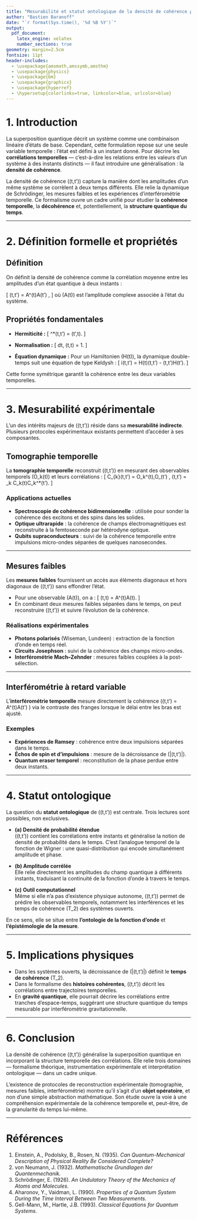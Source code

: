 ```yaml
---
title: "Mesurabilité et statut ontologique de la densité de cohérence ρ(t,t′)"
author: "Bastien Baranoff"
date: "`r format(Sys.time(), '%d %B %Y')`"
output:
  pdf_document:
    latex_engine: xelatex
    number_sections: true
geometry: margin=2.5cm
fontsize: 11pt
header-includes:
  - \usepackage{amsmath,amssymb,amsthm}
  - \usepackage{physics}
  - \usepackage{bm}
  - \usepackage{graphicx}
  - \usepackage{hyperref}
  - \hypersetup{colorlinks=true, linkcolor=blue, urlcolor=blue}
---
```


# 1. Introduction

La superposition quantique décrit un système comme une combinaison linéaire d’états de base.
Cependant, cette formulation repose sur une seule variable temporelle : l’état est défini à un instant donné.
Pour décrire les **corrélations temporelles** — c’est-à-dire les relations entre les valeurs d’un système à des instants distincts — il faut introduire une généralisation : la **densité de cohérence**.

La densité de cohérence \(\rho(t,t')\) capture la manière dont les amplitudes d’un même système se corrèlent à deux temps différents.
Elle relie la dynamique de Schrödinger, les mesures faibles et les expériences d’interférométrie temporelle.
Ce formalisme ouvre un cadre unifié pour étudier la **cohérence temporelle**, la **décohérence** et, potentiellement, la **structure quantique du temps**.

---

# 2. Définition formelle et propriétés

## Définition

On définit la densité de cohérence comme la corrélation moyenne entre les amplitudes d’un état quantique à deux instants :

\[
\rho(t,t') = \langle A^\dagger(t)A(t') \rangle,
\]
où \(A(t)\) est l’amplitude complexe associée à l’état du système.

## Propriétés fondamentales

- **Hermiticité :**
  \[
  \rho^*(t,t') = \rho(t',t).
  \]

- **Normalisation :**
  \[
  \int dt\, \rho(t,t) = 1.
  \]

- **Équation dynamique :**
  Pour un Hamiltonien \(H(t)\), la dynamique double-temps suit une équation de type Keldysh :
  \[
  i\hbar\frac{\partial}{\partial t}\rho(t,t') = H(t)\rho(t,t') - \rho(t,t')H(t').
  \]

Cette forme symétrique garantit la cohérence entre les deux variables temporelles.

---

# 3. Mesurabilité expérimentale

L’un des intérêts majeurs de \(\rho(t,t')\) réside dans sa **mesurabilité indirecte**.
Plusieurs protocoles expérimentaux existants permettent d’accéder à ses composantes.

## Tomographie temporelle

La **tomographie temporelle** reconstruit \(\rho(t,t')\) en mesurant des observables temporels \(O_k(t)\) et leurs corrélations :
\[
C_{k\ell}(t,t') = \langle O_k^\dagger(t)\,O_\ell(t') \rangle,
\qquad
\rho(t,t') = \sum_k C_k(t)C_k^*(t').
\]

### Applications actuelles

- **Spectroscopie de cohérence bidimensionnelle** : utilisée pour sonder la cohérence des excitons et des spins dans les solides.
- **Optique ultrarapide** : la cohérence de champs électromagnétiques est reconstruite à la femtoseconde par hétérodyne optique.
- **Qubits supraconducteurs** : suivi de la cohérence temporelle entre impulsions micro-ondes séparées de quelques nanosecondes.

---

## Mesures faibles

Les **mesures faibles** fournissent un accès aux éléments diagonaux et hors diagonaux de \(\rho(t,t')\) sans effondrer l’état.

- Pour une observable \(A(t)\), on a :
  \[
  \rho(t,t) = \langle A^\dagger(t)A(t)\rangle.
  \]
- En combinant deux mesures faibles séparées dans le temps, on peut reconstruire \(\rho(t,t')\) et suivre l’évolution de la cohérence.

### Réalisations expérimentales

- **Photons polarisés** (Wiseman, Lundeen) : extraction de la fonction d’onde en temps réel.  
- **Circuits Josephson** : suivi de la cohérence des champs micro-ondes.  
- **Interférométrie Mach–Zehnder** : mesures faibles couplées à la post-sélection.

---

## Interférométrie à retard variable

L’**interférométrie temporelle** mesure directement la cohérence \(\rho(t,t') = \langle A^\dagger(t)A(t') \rangle\)
via le contraste des franges lorsque le délai entre les bras est ajusté.

### Exemples

- **Expériences de Ramsey** : cohérence entre deux impulsions séparées dans le temps.  
- **Échos de spin et d’impulsions** : mesure de la décroissance de \(|\rho(t,t')|\).  
- **Quantum eraser temporel** : reconstitution de la phase perdue entre deux instants.

---

# 4. Statut ontologique

La question du **statut ontologique** de \(\rho(t,t')\) est centrale.
Trois lectures sont possibles, non exclusives.

- **(a) Densité de probabilité étendue**  
  \(\rho(t,t')\) contient les corrélations entre instants et généralise la notion de densité de probabilité dans le temps.
  C’est l’analogue temporel de la fonction de Wigner : une quasi-distribution qui encode simultanément amplitude et phase.

- **(b) Amplitude corrélée**  
  Elle relie directement les amplitudes du champ quantique à différents instants,
  traduisant la continuité de la fonction d’onde à travers le temps.

- **(c) Outil computationnel**  
  Même si elle n’a pas d’existence physique autonome, \(\rho(t,t')\) permet de prédire les observables temporels,
  notamment les interférences et les temps de cohérence \(T_2\) des systèmes ouverts.

En ce sens, elle se situe entre **l’ontologie de la fonction d’onde** et **l’épistémologie de la mesure**.

---

# 5. Implications physiques

- Dans les systèmes ouverts, la décroissance de \(|\rho(t,t')|\) définit le **temps de cohérence** \(T_2\).  
- Dans le formalisme des **histoires cohérentes**, \(\rho(t,t')\) décrit les corrélations entre trajectoires temporelles.  
- En **gravité quantique**, elle pourrait décrire les corrélations entre tranches d’espace-temps, suggérant une structure quantique du temps mesurable par interférométrie gravitationnelle.

---

# 6. Conclusion

La densité de cohérence \(\rho(t,t')\) généralise la superposition quantique en incorporant la structure temporelle des corrélations.
Elle relie trois domaines — formalisme théorique, instrumentation expérimentale et interprétation ontologique — dans un cadre unique.

L’existence de protocoles de reconstruction expérimentale (tomographie, mesures faibles, interférométrie) montre qu’il s’agit d’un **objet opératoire**, et non d’une simple abstraction mathématique.
Son étude ouvre la voie à une compréhension expérimentale de la cohérence temporelle et, peut-être, de la granularité du temps lui-même.

---

# Références

1. Einstein, A., Podolsky, B., Rosen, N. (1935). *Can Quantum-Mechanical Description of Physical Reality Be Considered Complete?*  
2. von Neumann, J. (1932). *Mathematische Grundlagen der Quantenmechanik.*  
3. Schrödinger, E. (1926). *An Undulatory Theory of the Mechanics of Atoms and Molecules.*  
4. Aharonov, Y., Vaidman, L. (1990). *Properties of a Quantum System During the Time Interval Between Two Measurements.*  
5. Gell-Mann, M., Hartle, J.B. (1993). *Classical Equations for Quantum Systems.*

